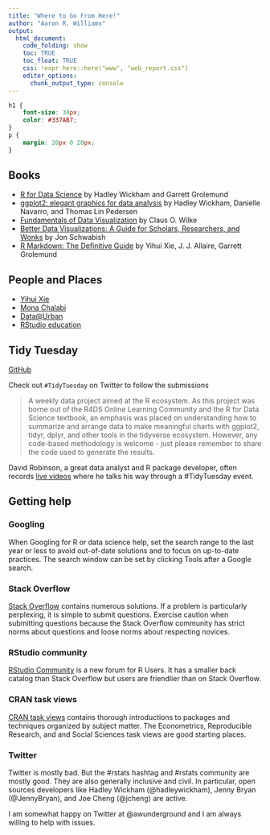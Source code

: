 ```yaml
---
title: "Where to Go From Here!"
author: "Aaron R. Williams"
output:
  html_document:
    code_folding: show
    toc: TRUE
    toc_float: TRUE
    css: !expr here::here("www", "web_report.css")
    editor_options:
      chunk_output_type: console
---
```


<style>
@import url('https://fonts.googleapis.com/css?family=Lato&display=swap');
</style>

<link rel="stylesheet" href="//fonts.googleapis.com/css?family=Lato" />

```css
h1 {
    font-size: 34px;
    color: #337AB7;
}
p {
    margin: 20px 0 20px;
}
```

## Books

* [R for Data Science](https://r4ds.had.co.nz/) by Hadley Wickham and Garrett Grolemund
* [ggplot2: elegant graphics for data analysis](https://ggplot2-book.org/) by Hadley Wickham, Danielle Navarro, and Thomas Lin Pedersen
* [Fundamentals of Data Visualization](https://clauswilke.com/dataviz/) by Claus O. Wilke
* [Better Data Visualizations: A Guide for Scholars, Researchers, and Wonks](https://policyviz.com/pv_books/better-data-visualizations-a-guide-for-scholars-researchers-and-wonks/) by Jon Schwabish
* [R Markdown: The Definitive Guide](https://bookdown.org/yihui/rmarkdown/) by Yihui Xie, J. J. Allaire, Garrett Grolemund

## People and Places

* [Yihui Xie](https://yihui.org/en/about/)
* [Mona Chalabi](https://monachalabi.com/)
* [Data@Urban](https://urban-institute.medium.com/)
* [RStudio education](https://education.rstudio.com/)

## Tidy Tuesday

[GitHub](https://github.com/rfordatascience/tidytuesday)

Check out `#TidyTuesday` on Twitter to follow the submissions

> A weekly data project aimed at the R ecosystem. As this project was borne out of the R4DS Online Learning Community and the R for Data Science textbook, an emphasis was placed on understanding how to summarize and arrange data to make meaningful charts with ggplot2, tidyr, dplyr, and other tools in the tidyverse ecosystem. However, any code-based methodology is welcome - just please remember to share the code used to generate the results.

David Robinson, a great data analyst and R package developer, often records [live videos](https://www.youtube.com/user/safe4democracy) where he talks his way through a #TidyTuesday event. 

## Getting help

### Googling

When Googling for R or data science help, set the search range to the last year or less to avoid out-of-date solutions and to focus on up-to-date practices. The search window can be set by clicking Tools after a Google search. 

### Stack Overflow

[Stack Overflow](https://stackoverflow.com/) contains numerous solutions. If a problem is particularly perplexing, it is simple to submit questions. Exercise caution when submitting questions because the Stack Overflow community has strict norms about questions and loose norms about respecting novices.

### RStudio community

[RStudio Community](https://community.rstudio.com/) is a new forum for R Users. It has a smaller back catalog than Stack Overflow but users are friendlier than on Stack Overflow.

### CRAN task views

[CRAN task views](CRAN task views) contains thorough introductions to packages and techniques organized by subject matter. The Econometrics, Reproducible Research, and and Social Sciences task views are good starting places.

### Twitter

Twitter is mostly bad. But the #rstats hashtag and #rstats community are mostly good. They are also generally inclusive and civil. In particular, open sources developers like Hadley Wickham (@hadleywickham), Jenny Bryan (@JennyBryan), and Joe Cheng (@jcheng) are active.

I am somewhat happy on Twitter at @awunderground and I am always willing to help with issues. 
